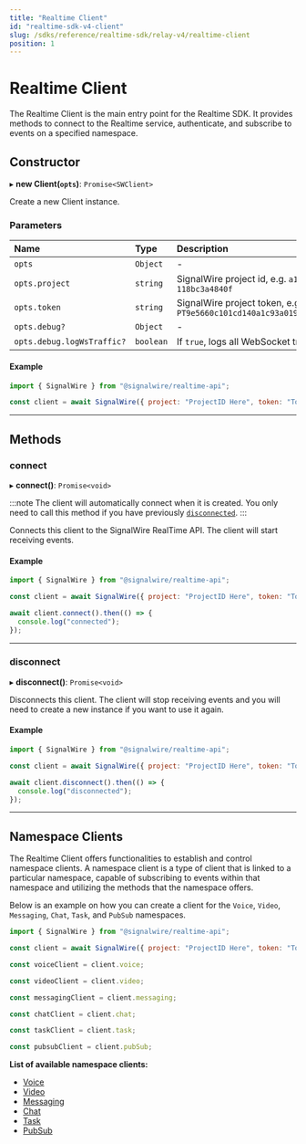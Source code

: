 ---
title: "Realtime Client"
id: "realtime-sdk-v4-client"
slug: /sdks/reference/realtime-sdk/relay-v4/realtime-client
position: 1
---


# Realtime Client

The Realtime Client is the main entry point for the Realtime SDK.
It provides methods to connect to the Realtime service, authenticate, and subscribe to events on a specified namespace.


## **Constructor**

▸ **new Client(`opts`)**: `Promise<SWClient>`

Create a new Client instance.

### Parameters

| Name                       | Type      | Description                                                                         |
|:---------------------------|:----------|:------------------------------------------------------------------------------------|
| `opts`                     | `Object`  | -                                                                                   |
| `opts.project`             | `string`  | SignalWire project id, e.g. `a10d8a9f-2166-4e82-56ff-118bc3a4840f`                  |
| `opts.token`               | `string`  | SignalWire project token, e.g. `PT9e5660c101cd140a1c93a0197640a369cf5f16975a0079c9` |
| `opts.debug?`              | `Object`  | -                                                                                   |
| `opts.debug.logWsTraffic?` | `boolean` | If `true`, logs all WebSocket traffic. Default is `false`.                          |


#### Example

```javascript
import { SignalWire } from "@signalwire/realtime-api";

const client = await SignalWire({ project: "ProjectID Here", token: "Token Here"})
```

---

## **Methods**


### connect

▸ **connect()**: `Promise<void>`

:::note
The client will automatically connect when it is created. You only need to call this method if you have previously [`disconnected`](#disconnect).
:::

Connects this client to the SignalWire RealTime API. The client will start receiving events.


#### Example

```javascript
import { SignalWire } from "@signalwire/realtime-api";

const client = await SignalWire({ project: "ProjectID Here", token: "Token Here" })

await client.connect().then(() => {
  console.log("connected");
});
```

---

### disconnect

▸ **disconnect()**: `Promise<void>`

Disconnects this client. The client will stop receiving events and you will need to create a new instance if you want to use it again.

#### Example

```javascript
import { SignalWire } from "@signalwire/realtime-api";

const client = await SignalWire({ project: "ProjectID Here", token: "Token Here" })

await client.disconnect().then(() => {
  console.log("disconnected");
});
```

---

## **Namespace Clients**

The Realtime Client offers functionalities to establish and control namespace clients.
A namespace client is a type of client that is linked to a particular namespace,
capable of subscribing to events within that namespace and utilizing the methods that the namespace offers.

Below is an example on how you can create a client for the `Voice`, `Video`, `Messaging`, `Chat`, `Task`, and `PubSub` namespaces.

```javascript
import { SignalWire } from "@signalwire/realtime-api";

const client = await SignalWire({ project: "ProjectID Here", token: "Token Here" })

const voiceClient = client.voice;

const videoClient = client.video;

const messagingClient = client.messaging;

const chatClient = client.chat;

const taskClient = client.task;

const pubsubClient = client.pubSub;
```

**List of available namespace clients:**

- [Voice](../voice/voice-client.mdx)
- [Video](../video/video-client.mdx)
- [Messaging](../messaging/messaging-client.mdx)
- [Chat](../chat/chat-client.mdx)
- [Task](../task/task-client.mdx)
- [PubSub](../pubsub/pubsub-client.mdx)


